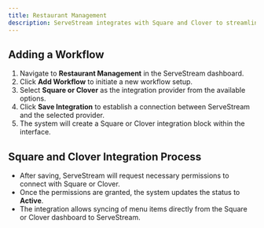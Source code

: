 ```yaml
---
title: Restaurant Management
description: ServeStream integrates with Square and Clover to streamline restaurant operations. Below are the steps to add a workflow and sync menus.
---
```


## Adding a Workflow

1. Navigate to **Restaurant Management** in the ServeStream dashboard.
2. Click **Add Workflow** to initiate a new workflow setup.
3. Select **Square or Clover** as the integration provider from the available options.
4. Click **Save Integration** to establish a connection between ServeStream and the selected provider.
5. The system will create a Square or Clover integration block within the interface.

## Square and Clover Integration Process

- After saving, ServeStream will request necessary permissions to connect with Square or Clover.
- Once the permissions are granted, the system updates the status to **Active**.
- The integration allows syncing of menu items directly from the Square or Clover dashboard to ServeStream.